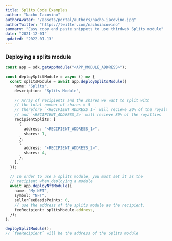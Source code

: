 ```yaml
---
title: Splits Code Examples
author: "Nacho Iacovino"
authorAvatar: "/assets/portal/authors/nacho-iacovino.jpg"
authorTwitter: "https://twitter.com/nachoiacovino"
summary: "Easy copy and paste snippets to use thirdweb Splits module"
date: "2021-12-01"
updated: "2022-01-13"
---
```


### Deploying a splits module

```ts
const app = sdk.getAppModule("<APP_MODULE_ADDRESS>");

const deploySplitModule = async () => {
  const splitsModule = await app.deploySplitsModule({
    name: "Splits",
    description: "Splits Module",

    // Array of recipients and the shares we want to split with
    // the total number of shares = 5
    // therefore `<RECIPIENT_ADDRESS_1>` will recieve 20% of the royalties
    // and `<RECIPIENT_ADDRESS_2>` will recieve 80% of the royalties
    recipientSplits: [
      {
        address: "<RECIPIENT_ADDRESS_1>",
        shares: 1,
      },
      {
        address: "<RECIPIENT_ADDRESS_2>",
        shares: 4,
      },
    ],
  });

  // In order to use a splits module, you must set it as the
  // recipient when deploying a module
  await app.deployNftModule({
    name: "My NFT",
    symbol: "NFT",
    sellerFeeBasisPoints: 0,
    // use the address of the splits module as the recipient.
    feeRecipient: splitsModule.address,
  });
};

deploySplitModule();
// `feeRecipient` will be the address of the Splits module
```

<MdxNavigation>
  <MdxNavigationItem href="/portal/learn/code-examples/vote" title="Vote" />
  <MdxNavigationItem
    href="/portal/learn/code-examples/others"
    title="Others"
    next
  />
</MdxNavigation>
